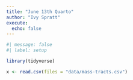 ```yaml
---
title: "June 13th Quarto"
author: "Ivy Spratt"
execute: 
  echo: false
---
```


```r
#| message: false
#| label: setup

library(tidyverse)
```

```r
x <- read.csv(files = "data/mass-tracts.csv")
```

